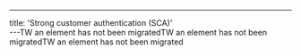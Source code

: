 ---
title: 'Strong customer authentication (SCA)'  
---TW an element has not been migratedTW an element has not been migratedTW an element has not been migrated